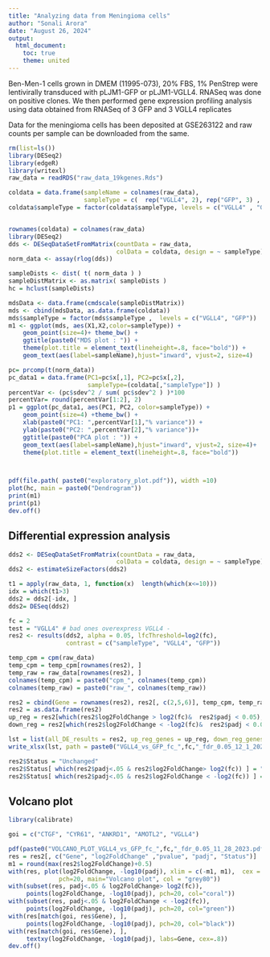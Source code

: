 ```yaml
---
title: "Analyzing data from Meningioma cells"
author: "Sonali Arora"
date: "August 26, 2024"
output: 
  html_document:
    toc: true
    theme: united
---
```


Ben-Men-1 cells grown in DMEM (11995-073), 20% FBS, 1% PenStrep were 
lentivirally transduced with pLJM1-GFP or pLJM1-VGLL4. RNASeq was 
done on positive clones. We then performed gene expression profiling 
analysis using data obtained from RNASeq of 3 GFP and 3 VGLL4 replicates

Data for the meningioma cells has been deposited at GSE263122 and raw counts per 
sample can be downloaded from the same. 

```r
rm(list=ls())
library(DESeq2)
library(edgeR)
library(writexl)
raw_data = readRDS("raw_data_19kgenes.Rds")

coldata = data.frame(sampleName = colnames(raw_data), 
                     sampleType = c(  rep("VGLL4", 2), rep("GFP", 3) , "VGLL4"))
coldata$sampleType = factor(coldata$sampleType, levels = c("VGLL4" , "GFP"))


rownames(coldata) = colnames(raw_data)
library(DESeq2)
dds <- DESeqDataSetFromMatrix(countData = raw_data, 
                              colData = coldata, design = ~ sampleType)
norm_data <- assay(rlog(dds))

sampleDists <- dist( t( norm_data ) )
sampleDistMatrix <- as.matrix( sampleDists )
hc = hclust(sampleDists)

mdsData <- data.frame(cmdscale(sampleDistMatrix))
mds <- cbind(mdsData, as.data.frame(coldata))
mds$sampleType = factor(mds$sampleType ,  levels = c("VGLL4", "GFP"))
m1 <- ggplot(mds, aes(X1,X2,color=sampleType)) +
    geom_point(size=4)+ theme_bw() +
    ggtitle(paste0("MDS plot : ")) +
    theme(plot.title = element_text(lineheight=.8, face="bold")) +
    geom_text(aes(label=sampleName),hjust="inward", vjust=2, size=4)

pc= prcomp(t(norm_data))
pc_data1 = data.frame(PC1=pc$x[,1], PC2=pc$x[,2],
                      sampleType=(coldata[,"sampleType"]) )
percentVar <- (pc$sdev^2 / sum( pc$sdev^2 ) )*100
percentVar= round(percentVar[1:2], 2)
p1 = ggplot(pc_data1, aes(PC1, PC2, color=sampleType)) +
    geom_point(size=4) +theme_bw() +
    xlab(paste0("PC1: ",percentVar[1],"% variance")) +
    ylab(paste0("PC2: ",percentVar[2],"% variance"))+
    ggtitle(paste0("PCA plot : ")) +
    geom_text(aes(label=sampleName),hjust="inward", vjust=2, size=4)+
    theme(plot.title = element_text(lineheight=.8, face="bold"))



pdf(file.path( paste0("exploratory_plot.pdf")), width =10)
plot(hc, main = paste0("Dendrogram"))
print(m1)
print(p1)
dev.off()

```


## Differential expression analysis

```r
dds2 <- DESeqDataSetFromMatrix(countData = raw_data, 
                              colData = coldata, design = ~ sampleType)
dds2 <- estimateSizeFactors(dds2)

t1 = apply(raw_data, 1, function(x)  length(which(x<=10)))
idx = which(t1>3) 
dds2 = dds2[-idx, ]
dds2= DESeq(dds2)

fc = 2
test = "VGLL4" # bad ones overexpress VGLL4 - 
res2 <- results(dds2, alpha = 0.05, lfcThreshold=log2(fc), 
                contrast = c("sampleType", "VGLL4", "GFP"))

temp_cpm = cpm(raw_data)
temp_cpm = temp_cpm[rownames(res2), ]
temp_raw = raw_data[rownames(res2), ]
colnames(temp_cpm) = paste0("cpm_", colnames(temp_cpm))
colnames(temp_raw) = paste0("raw_", colnames(temp_raw))

res2 = cbind(Gene = rownames(res2), res2[, c(2,5,6)], temp_cpm, temp_raw)
res2 = as.data.frame(res2)
up_reg = res2[which(res2$log2FoldChange > log2(fc)&  res2$padj < 0.05), ]
down_reg = res2[which(res2$log2FoldChange < -log2(fc)&  res2$padj < 0.05), ] 

lst = list(all_DE_results = res2, up_reg_genes = up_reg, down_reg_genes = down_reg )
write_xlsx(lst, path = paste0("VGLL4_vs_GFP_fc_",fc,"_fdr_0.05_12_1_2023.xlsx") )

res2$Status = "Unchanged"
res2$Status[ which(res2$padj<.05 & res2$log2FoldChange> log2(fc)) ] = "up-regulated"
res2$Status[ which(res2$padj<.05 & res2$log2FoldChange < -log2(fc)) ] = "down-regulated"

```

## Volcano plot

```r
library(calibrate)

goi = c("CTGF", "CYR61", "ANKRD1", "AMOTL2", "VGLL4")

pdf(paste0("VOLCANO_PLOT_VGLL4_vs_GFP_fc_",fc,"_fdr_0.05_11_28_2023.pdf"), width = 10)
res = res2[, c("Gene", "log2FoldChange" ,"pvalue", "padj", "Status")]
m1 = round(max(res2$log2FoldChange)+0.5)
with(res, plot(log2FoldChange, -log10(padj), xlim = c(-m1, m1),  cex = 0.5, 
              pch=20, main="Volcano plot", col = "grey80"))
with(subset(res, padj<.05 & log2FoldChange> log2(fc)), 
     points(log2FoldChange, -log10(padj), pch=20, col="coral"))
with(subset(res, padj<.05 & log2FoldChange < -log2(fc)), 
     points(log2FoldChange, -log10(padj), pch=20, col="green"))
with(res[match(goi, res$Gene), ], 
     points(log2FoldChange, -log10(padj), pch=20, col="black"))
with(res[match(goi, res$Gene), ], 
     textxy(log2FoldChange, -log10(padj), labs=Gene, cex=.8))
dev.off()

```
